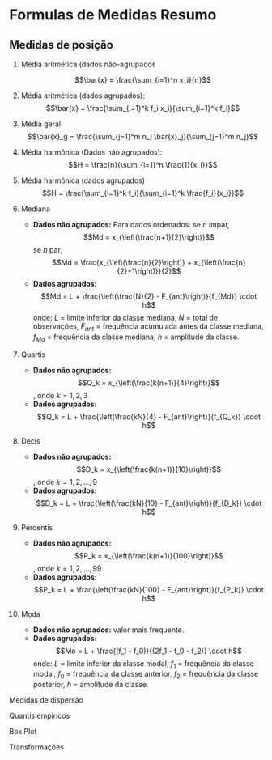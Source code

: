 # Formulas de Medidas Resumo

## Medidas de posição 

1.  Média aritmética (dados não-agrupados

    $$\bar{x} = \frac{\sum_{i=1}^n x_i}{n}$$

2.  Média aritmética (dados agrupados): 
    $$\bar{x} = \frac{\sum_{i=1}^k f_i x_i}{\sum_{i=1}^k f_i}$$

3.  Média geral 
    $$\bar{x}_g = \frac{\sum_{j=1}^m n_j \bar{x}_j}{\sum_{j=1}^m n_j}$$

4. Média harmônica (Dados não agrupados):
    $$H = \frac{n}{\sum_{i=1}^n \frac{1}{x_i}}$$

5. Média harmônica (dados agrupados)
    $$H = \frac{\sum_{i=1}^k f_i}{\sum_{i=1}^k \frac{f_i}{x_i}}$$

6. Mediana
   - **Dados não agrupados:**
     Para dados ordenados: se $n$ ímpar,
     $$Md = x_{\left(\frac{n+1}{2}\right)}$$
     se $n$ par,
     $$Md = \frac{x_{\left(\frac{n}{2}\right)} + x_{\left(\frac{n}{2}+1\right)}}{2}$$
   - **Dados agrupados:**
     $$Md = L + \frac{\left(\frac{N}{2} - F_{ant}\right)}{f_{Md}} \cdot h$$
     onde: $L$ = limite inferior da classe mediana, $N$ = total de observações, $F_{ant}$ = frequência acumulada antes da classe mediana, $f_{Md}$ = frequência da classe mediana, $h$ = amplitude da classe.

7. Quartis
   - **Dados não agrupados:**
     $$Q_k = x_{\left(\frac{k(n+1)}{4}\right)}$$, onde $k=1,2,3$
   - **Dados agrupados:**
     $$Q_k = L + \frac{\left(\frac{kN}{4} - F_{ant}\right)}{f_{Q_k}} \cdot h$$

8. Decis
   - **Dados não agrupados:**
     $$D_k = x_{\left(\frac{k(n+1)}{10}\right)}$$, onde $k=1,2,...,9$
   - **Dados agrupados:**
     $$D_k = L + \frac{\left(\frac{kN}{10} - F_{ant}\right)}{f_{D_k}} \cdot h$$

9. Percentis
   - **Dados não agrupados:**
     $$P_k = x_{\left(\frac{k(n+1)}{100}\right)}$$, onde $k=1,2,...,99$
   - **Dados agrupados:**
     $$P_k = L + \frac{\left(\frac{kN}{100} - F_{ant}\right)}{f_{P_k}} \cdot h$$

10. Moda
    - **Dados não agrupados:** valor mais frequente.
    - **Dados agrupados:**
      $$Mo = L + \frac{(f_1 - f_0)}{(2f_1 - f_0 - f_2)} \cdot h$$
      onde: $L$ = limite inferior da classe modal, $f_1$ = frequência da classe modal, $f_0$ = frequência da classe anterior, $f_2$ = frequência da classe posterior, $h$ = amplitude da classe.

Medidas de dispersão

Quantis empiricos

Box Plot

Transformações